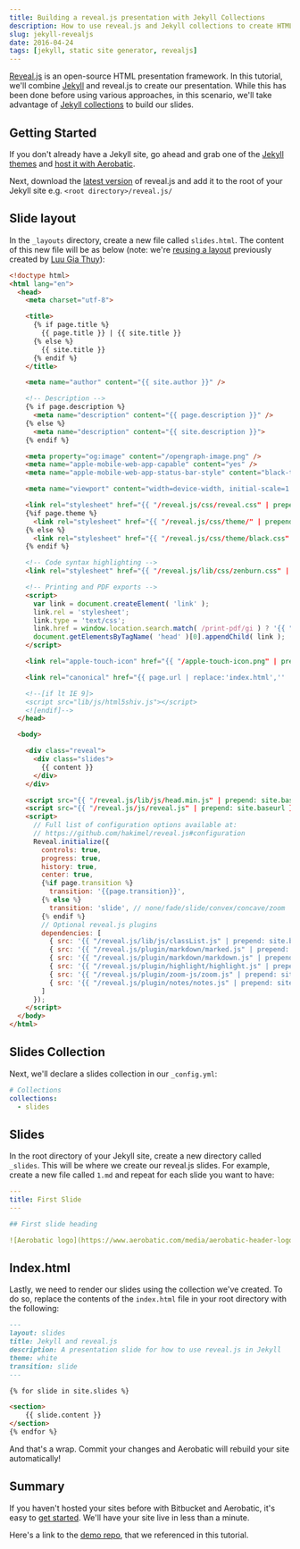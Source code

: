 ```yaml
---
title: Building a reveal.js presentation with Jekyll Collections
description: How to use reveal.js and Jekyll collections to create HTML presentations
slug: jekyll-revealjs
date: 2016-04-24
tags: [jekyll, static site generator, revealjs]
---
```


[Reveal.js](http://lab.hakim.se/reveal-js/#/) is an open-source HTML presentation framework. In this tutorial, we'll combine [Jekyll](http://jekyllrb.com/) and reveal.js to create our presentation. While this has been done before using various approaches, in this scenario, we'll take advantage of [Jekyll collections](https://jekyllrb.com/docs/collections/) to build our slides.

## Getting Started

If you don't already have a Jekyll site, go ahead and grab one of the [Jekyll themes](http://jekyllthemes.org/) and [host it with Aerobatic](https://www.aerobatic.com/docs/automated-builds#jekyll).

Next, download the [latest version](https://github.com/hakimel/reveal.js/releases) of reveal.js and add it to the root of your Jekyll site e.g. `<root directory>/reveal.js/`

## Slide layout

In the `_layouts` directory, create a new file called `slides.html`. The content of this new file will be as below (note: we're [reusing a layout](https://gist.github.com/luugiathuy/c07ac5608addadb642e5) previously created by [Luu Gia Thuy](https://github.com/luugiathuy)):

```html
<!doctype html>
<html lang="en">
  <head>
    <meta charset="utf-8">

    <title>
      {% if page.title %}
        {{ page.title }} | {{ site.title }}
      {% else %}
        {{ site.title }}
      {% endif %}
    </title>

    <meta name="author" content="{{ site.author }}" />

    <!-- Description -->
    {% if page.description %}
      <meta name="description" content="{{ page.description }}" />
    {% else %}
      <meta name="description" content="{{ site.description }}">
    {% endif %}

    <meta property="og:image" content="/opengraph-image.png" />
    <meta name="apple-mobile-web-app-capable" content="yes" />
    <meta name="apple-mobile-web-app-status-bar-style" content="black-translucent" />

    <meta name="viewport" content="width=device-width, initial-scale=1.0, maximum-scale=1.0, user-scalable=no, minimal-ui">

    <link rel="stylesheet" href="{{ "/reveal.js/css/reveal.css" | prepend: site.baseurl }}"/>
    {%if page.theme %}
      <link rel="stylesheet" href="{{ "/reveal.js/css/theme/" | prepend: site.baseurl | append: page.theme | append: '.css' }}" id="theme"/>
    {% else %}
      <link rel="stylesheet" href="{{ "/reveal.js/css/theme/black.css" | prepend: site.baseurl }}" id="theme"/>
    {% endif %}

    <!-- Code syntax highlighting -->
    <link rel="stylesheet" href="{{ "/reveal.js/lib/css/zenburn.css" | prepend: site.baseurl }}"/>

    <!-- Printing and PDF exports -->
    <script>
      var link = document.createElement( 'link' );
      link.rel = 'stylesheet';
      link.type = 'text/css';
      link.href = window.location.search.match( /print-pdf/gi ) ? '{{ "/reveal.js/css/print/pdf.css" | prepend: site.baseurl }}' : '{{ "/reveal.js/css/print/paper.css" | prepend: site.baseurl }}';
      document.getElementsByTagName( 'head' )[0].appendChild( link );
    </script>

    <link rel="apple-touch-icon" href="{{ "/apple-touch-icon.png" | prepend: site.baseurl }}" />

    <link rel="canonical" href="{{ page.url | replace:'index.html','' | prepend: site.baseurl | prepend: site.url }}">

    <!--[if lt IE 9]>
    <script src="lib/js/html5shiv.js"></script>
    <![endif]-->
  </head>

  <body>

    <div class="reveal">
      <div class="slides">
        {{ content }}
      </div>
    </div>

    <script src="{{ "/reveal.js/lib/js/head.min.js" | prepend: site.baseurl }}"></script>
    <script src="{{ "/reveal.js/js/reveal.js" | prepend: site.baseurl }}"></script>
    <script>
      // Full list of configuration options available at:
      // https://github.com/hakimel/reveal.js#configuration
      Reveal.initialize({
        controls: true,
        progress: true,
        history: true,
        center: true,
        {%if page.transition %}
          transition: '{{page.transition}}',
        {% else %}
          transition: 'slide', // none/fade/slide/convex/concave/zoom
        {% endif %}
        // Optional reveal.js plugins
        dependencies: [
          { src: '{{ "/reveal.js/lib/js/classList.js" | prepend: site.baseurl }}', condition: function() { return !document.body.classList; } },
          { src: '{{ "/reveal.js/plugin/markdown/marked.js" | prepend: site.baseurl }}', condition: function() { return !!document.querySelector( '[data-markdown]' ); } },
          { src: '{{ "/reveal.js/plugin/markdown/markdown.js" | prepend: site.baseurl }}', condition: function() { return !!document.querySelector( '[data-markdown]' ); } },
          { src: '{{ "/reveal.js/plugin/highlight/highlight.js" | prepend: site.baseurl }}', async: true, condition: function() { return !!document.querySelector( 'pre code' ); }, callback: function() { hljs.initHighlightingOnLoad(); } },
          { src: '{{ "/reveal.js/plugin/zoom-js/zoom.js" | prepend: site.baseurl }}', async: true },
          { src: '{{ "/reveal.js/plugin/notes/notes.js" | prepend: site.baseurl }}', async: true }
        ]
      });
    </script>
  </body>
</html>
```

## Slides Collection

Next, we'll declare a slides collection in our `_config.yml`:

```yaml
# Collections
collections:
  - slides
```

## Slides

In the root directory of your Jekyll site, create a new directory called `_slides`. This will be where we create our reveal.js slides. For example, create a new file called `1.md` and repeat for each slide you want to have:

```yaml
---
title: First Slide
---

## First slide heading

![Aerobatic logo](https://www.aerobatic.com/media/aerobatic-header-logo.png)
```

## Index.html

Lastly, we need to render our slides using the collection we've created. To do so, replace the contents of the `index.html` file in your root directory with the following:

```markdown
---
layout: slides
title: Jekyll and reveal.js
description: A presentation slide for how to use reveal.js in Jekyll
theme: white
transition: slide
---

{% for slide in site.slides %}

<section>
    {{ slide.content }}
</section>
{% endfor %}
```

And that's a wrap. Commit your changes and Aerobatic will rebuild your site automatically!

## Summary

If you haven't hosted your sites before with Bitbucket and Aerobatic, it's easy to [get started](/docs/getting-started). We'll have your site live in less than a minute.

Here's a link to the [demo repo](https://bitbucket.org/aerobatic/jekyll-reveal/src), that we referenced in this tutorial.
